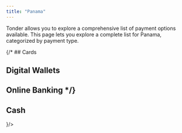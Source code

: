 ```yaml
---
title: "Panama"
---
```


Tonder allows you to explore a comprehensive list of payment options available. This page lets you explore a complete list for Panama, categorized by payment type. 

{/* ## Cards

## Digital Wallets

## Online Banking */}

## Cash

<CardGroup cols={4}>
  <Card title="WU" icon={
    <svg xmlns="http://www.w3.org/2000/svg" width="48" height="32" viewBox="0 0 48 32" fill="none"><path d="M0 3C0 1.34315 1.34315 0 3 0H45C46.6569 0 48 1.34315 48 3V29C48 30.6569 46.6569 32 45 32H3C1.34315 32 0 30.6569 0 29V3Z" fill="black"/><path fill-rule="evenodd" clip-rule="evenodd" d="M45 1H3C1.89543 1 1 1.89543 1 3V29C1 30.1046 1.89543 31 3 31H45C46.1046 31 47 30.1046 47 29V3C47 1.89543 46.1046 1 45 1ZM3 0C1.34315 0 0 1.34315 0 3V29C0 30.6569 1.34315 32 3 32H45C46.6569 32 48 30.6569 48 29V3C48 1.34315 46.6569 0 45 0H3Z" fill="white" fill-opacity="0.1"/><path d="M21.9841 10.005C22.7719 12.4406 23.5488 14.8435 24.3257 17.2461C24.3453 17.2478 24.3645 17.249 24.3841 17.2507C25.0233 14.8486 25.6621 12.4465 26.3056 10.027H28.8781C28.8524 10.1438 28.835 10.245 28.8076 10.3432C27.7766 14.024 26.7448 17.7049 25.713 21.3853C25.6561 21.5888 25.5144 21.6908 25.2878 21.6913C24.7104 21.6918 24.1331 21.6918 23.5558 21.6913C23.2224 21.6913 23.2216 21.6905 23.124 21.3862C22.3859 19.0806 21.6482 16.7749 20.9096 14.4693C20.8748 14.3597 20.8351 14.2518 20.7724 14.0698C20.7135 14.2382 20.6752 14.3407 20.6421 14.4448C19.9062 16.7411 19.1711 19.0374 18.4356 21.3333C18.4208 21.3794 18.4068 21.426 18.3907 21.4712C18.314 21.6854 18.314 21.6892 18.0739 21.6901C17.467 21.6926 16.8596 21.6913 16.2526 21.6909C15.9332 21.6905 15.9315 21.6897 15.8483 21.3946C15.4639 20.0351 15.0814 18.6746 14.6971 17.3151C14.0518 15.0336 13.4056 12.7525 12.7607 10.4706C12.7219 10.3335 12.6927 10.1934 12.6596 10.0562C12.8984 9.99442 14.7899 9.97791 15.2531 10.0329C15.9045 12.4088 16.5602 14.8012 17.216 17.1936C17.2339 17.1948 17.2513 17.1957 17.2692 17.197C17.3105 17.0734 17.3528 16.9498 17.3925 16.8257C18.0866 14.6585 18.7802 12.4913 19.4739 10.3242C19.4857 10.2873 19.5001 10.2509 19.5079 10.2133C19.5397 10.0537 19.6343 9.99823 19.8038 10.0016C20.3014 10.0113 20.7989 10.005 21.2965 10.005C21.5144 10.005 21.7318 10.005 21.9841 10.005Z" fill="#FFDD00"/><path d="M30.3709 10.0181H31.4441C31.452 10.1493 31.465 10.2704 31.4655 10.3915C31.4668 12.6251 31.4646 14.8583 31.4694 17.092C31.4698 17.3324 31.4868 17.5771 31.5365 17.812C31.7313 18.7352 32.3452 19.3015 33.3147 19.4467C33.7683 19.5144 34.2266 19.5127 34.6802 19.4154C35.5987 19.2181 36.1852 18.6188 36.3216 17.7189C36.3547 17.5 36.3708 17.2765 36.3713 17.0552C36.3748 14.841 36.3735 12.6268 36.3735 10.413C36.3735 10.2903 36.3735 10.168 36.3735 10.0257H38.9721C38.9821 10.1248 39.0009 10.2255 39.0004 10.3267C38.9987 12.6666 38.9969 15.0061 38.9904 17.346C38.9887 18.041 38.8453 18.7119 38.5468 19.343C37.8283 20.8604 36.5634 21.666 34.9007 21.9203C33.9861 22.0604 33.0724 22.0249 32.1835 21.7561C30.3064 21.1885 29.2197 19.9373 28.9252 18.0647C28.8267 17.4391 28.8747 16.7927 28.8424 16.1561C28.8176 15.6672 28.8977 15.1991 29.0337 14.7292C29.459 13.2604 29.8651 11.7866 30.279 10.3148C30.3051 10.2226 30.3361 10.1316 30.3709 10.0194V10.0181Z" fill="#FFDD00"/><path d="M8 10.0071H8.74944C8.87973 10.0071 8.90805 10.0998 8.9355 10.1967C9.03049 10.532 9.12765 10.8668 9.22264 11.202C10.1743 14.5637 11.1259 17.9258 12.0766 21.288C12.1102 21.4061 12.1359 21.5263 12.176 21.6888C11.8958 21.6888 11.6596 21.6892 11.423 21.6888C11.2936 21.6888 11.264 21.5957 11.2366 21.4988C11.1603 21.2287 11.0823 20.9591 11.0061 20.689C10.034 17.252 9.06142 13.8158 8.08976 10.3788C8.05882 10.27 8.03617 10.1586 8 10.0071Z" fill="white"/><path d="M10.3268 10.0211H11.2091C12.3032 13.889 13.3982 17.7586 14.4975 21.6452C14.2143 21.7239 13.9577 21.6935 13.7062 21.6761C13.6522 21.6723 13.5838 21.5614 13.5616 21.4882C13.4208 21.0251 13.2906 20.5591 13.159 20.0935C12.2448 16.8617 11.3315 13.63 10.4187 10.3978C10.3878 10.2878 10.3642 10.176 10.3268 10.0211Z" fill="white"/></svg>
  }/>
  <Card title="AMPM" icon=""/>
  <Card title="JumboMarket" icon=""/>
  <Card title="Smelpueblo" icon=""/>
</CardGroup>

